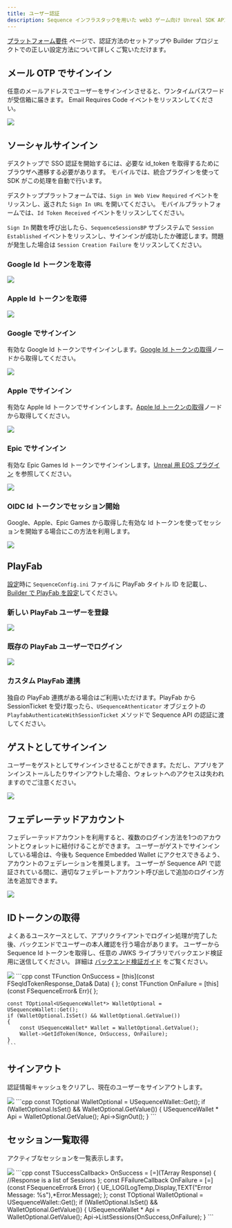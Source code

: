 ```yaml
---
title: ユーザー認証
description: Sequence インフラスタックを用いた web3 ゲーム向け Unreal SDK API のセッション管理に関するドキュメントです。
---
```


[プラットフォーム要件](/sdk/unreal/platforms) ページで、認証方法のセットアップや Builder プロジェクトでの正しい設定方法について詳しくご覧いただけます。

## メール OTP でサインイン
任意のメールアドレスでユーザーをサインインさせると、ワンタイムパスワードが受信箱に届きます。
Email Requires Code イベントをリッスンしてください。

<Tabs>
  <Tab title="ブループリント">
    <Frame>
      <img src="/images/unreal/v1/email_otp.png" />
    </Frame>
  </Tab>
</Tabs>

## ソーシャルサインイン
デスクトップで SSO 認証を開始するには、必要な id\_token を取得するためにブラウザへ遷移する必要があります。
モバイルでは、統合プラグインを使って SDK がこの処理を自動で行います。

デスクトッププラットフォームでは、`Sign in Web View Required` イベントをリッスンし、返された `Sign In URL` を開いてください。
モバイルプラットフォームでは、`Id Token Received` イベントをリッスンしてください。

`Sign In` 関数を呼び出したら、`SequenceSessionsBP` サブシステムで `Session Established` イベントをリッスンし、サインインが成功したか確認します。問題が発生した場合は `Session Creation Failure` をリッスンしてください。

### Google Id トークンを取得

<Tabs>
  <Tab title="ブループリント">
    <Frame>
      <img src="/images/unreal/v1/google_idtoken.png" />
    </Frame>
  </Tab>
</Tabs>

### Apple Id トークンを取得

<Tabs>
  <Tab title="ブループリント">
    <Frame>
      <img src="/images/unreal/v1/apple_idtoken.png" />
    </Frame>
  </Tab>
</Tabs>

### Google でサインイン
有効な Google Id トークンでサインインします。[Google Id トークンの取得](/sdk/unreal/authentication#get-google-id-token)ノードから取得してください。

<Tabs>
  <Tab title="ブループリント">
    <Frame>
      <img src="/images/unreal/unreal_signin_google.png" />
    </Frame>
  </Tab>
</Tabs>

### Apple でサインイン
有効な Apple Id トークンでサインインします。[Apple Id トークンの取得](/sdk/unreal/authentication#get-apple-id-token)ノードから取得してください。

<Tabs>
  <Tab title="ブループリント">
    <Frame>
      <img src="/images/unreal/unreal_signin_apple.png" />
    </Frame>
  </Tab>
</Tabs>

### Epic でサインイン
有効な Epic Games Id トークンでサインインします。[Unreal 用 EOS プラグイン](https://dev.epicgames.com/documentation/en-us/unreal-engine/online-subsystem-eos-plugin-in-unreal-engine) を参照してください。

<Tabs>
  <Tab title="ブループリント">
    <Frame>
      <img src="/images/unreal/unreal_signin_epic.png" />
    </Frame>
  </Tab>
</Tabs>

### OIDC Id トークンでセッション開始
Google、Apple、Epic Games から取得した有効な Id トークンを使ってセッションを開始する場合にこの方法を利用します。

<Tabs>
  <Tab title="ブループリント">
    <Frame>
      <img src="/images/unreal/v1/token_session.png" />
    </Frame>
  </Tab>
</Tabs>

## PlayFab
[設定](/sdk/unreal/configuration)時に `SequenceConfig.ini` ファイルに PlayFab タイトル ID を記載し、[Builder で PlayFab を設定](/solutions/builder/embedded-wallet/playfab-configuration)してください。

### 新しい PlayFab ユーザーを登録

<Tabs>
  <Tab title="ブループリント">
    <Frame>
      <img src="/images/unreal/playfab_registration.png" />
    </Frame>
  </Tab>
</Tabs>

### 既存の PlayFab ユーザーでログイン

<Tabs>
  <Tab title="ブループリント">
    <Frame>
      <img src="/images/unreal/playfab_login.png" />
    </Frame>
  </Tab>
</Tabs>

### カスタム PlayFab 連携
独自の PlayFab 連携がある場合はご利用いただけます。PlayFab から SessionTicket を受け取ったら、`USequenceAthenticator` オブジェクトの `PlayfabAuthenticateWithSessionTicket` メソッドで Sequence API の認証に渡してください。

## ゲストとしてサインイン
ユーザーをゲストとしてサインインさせることができます。ただし、アプリをアンインストールしたりサインアウトした場合、ウォレットへのアクセスは失われますのでご注意ください。

<Tabs>
  <Tab title="ブループリント">
    <Frame>
      <img src="/images/unreal/v1/guest_session.png" />
    </Frame>
  </Tab>
</Tabs>

## フェデレーテッドアカウント
フェデレーテッドアカウントを利用すると、複数のログイン方法を1つのアカウントとウォレットに紐付けることができます。
ユーザーがゲストでサインインしている場合は、今後も Sequence Embedded Wallet にアクセスできるよう、アカウントのフェデレーションを推奨します。
ユーザーが Sequence API で認証されている間に、適切なフェデレートアカウント呼び出しで追加のログイン方法を追加できます。

<Tabs>
  <Tab title="ブループリント">
    <Frame>
      <img src="/images/unreal/v1/email_federation.png" />
    </Frame>
  </Tab>
</Tabs>

## IDトークンの取得
よくあるユースケースとして、アプリクライアントでログイン処理が完了した後、バックエンドでユーザーの本人確認を行う場合があります。
ユーザーから Sequence Id トークンを取得し、任意の JWKS ライブラリでバックエンド検証用に送信してください。
詳細は [バックエンド検証ガイド](/sdk/headless-wallet/verification) をご覧ください。

<Tabs>
  <Tab title="ブループリント">
    <Frame>
      <img src="/images/unreal/get_id_token.png" />
    </Frame>
  </Tab>

  <Tab title="C++">
    ```cpp
    const TFunction<void (FSeqIdTokenResponse_Data)> OnSuccess = [this](const FSeqIdTokenResponse_Data& Data) { };
    const TFunction<void (FSequenceError)> OnFailure = [this](const FSequenceError& Err){ };

    const TOptional<USequenceWallet*> WalletOptional = USequenceWallet::Get();
    if (WalletOptional.IsSet() && WalletOptional.GetValue())
    {
        const USequenceWallet* Wallet = WalletOptional.GetValue();
        Wallet->GetIdToken(Nonce, OnSuccess, OnFailure);
    }
    ```
  </Tab>
</Tabs>

## サインアウト
認証情報キャッシュをクリアし、現在のユーザーをサインアウトします。

<Tabs>
  <Tab title="ブループリント">
    <Frame>
      <img src="/images/unreal/sign_out.png" />
    </Frame>
  </Tab>

  <Tab title="C++">
    ```cpp
    const TOptional<USequenceWallet*> WalletOptional = USequenceWallet::Get();
    if (WalletOptional.IsSet() && WalletOptional.GetValue())
    {
        USequenceWallet * Api = WalletOptional.GetValue();
        Api->SignOut();
    }
    ```
  </Tab>
</Tabs>

## セッション一覧取得
アクティブなセッションを一覧表示します。

<Tabs>
  <Tab title="ブループリント">
    <Frame>
      <img src="/images/unreal/list_sessions.png" />
    </Frame>
  </Tab>

  <Tab title="C++">
    ```cpp
    const TSuccessCallback<TArray<FSession>> OnSuccess = [=](TArray<FSession> Response)
    {
        //Response is a list of Sessions
    };
    const FFailureCallback OnFailure = [=](const FSequenceError& Error)
    {
        UE_LOG(LogTemp,Display,TEXT("Error Message: %s"),*Error.Message);
    };
    const TOptional<USequenceWallet*> WalletOptional = USequenceWallet::Get();
    if (WalletOptional.IsSet() && WalletOptional.GetValue())
    {
        USequenceWallet * Api = WalletOptional.GetValue();
        Api->ListSessions(OnSuccess,OnFailure);
    }
    ```
  </Tab>
</Tabs>